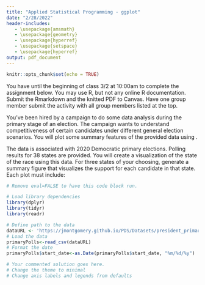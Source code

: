 ```yaml
---
title: "Applied Statistical Programming - ggplot"
date: "2/28/2022"
header-includes:
   - \usepackage{amsmath}
   - \usepackage{geometry}
   - \usepackage{hyperref}
   - \usepackage{setspace}
   - \usepackage{hyperref}
output: pdf_document
---
```


```r
knitr::opts_chunk$set(echo = TRUE)
```

\textbf{Write the R code to answer the following questions. Write the code, and then show what the computer returns when that code is run. Thoroughly comment your solutions.}

You have until the beginning of class 3/2 at 10:00am to complete the assignment below. You may use R, but not any online R documentation. Submit the Rmarkdown and the knitted PDF to Canvas. Have one group member submit the activity with all group members listed at the top.

\section*{Figuring out the Competition}

You've been hired by a campaign to do some data analysis during the primary stage of an election. The campaign wants to understand competitiveness of certain candidates under different general election scenarios. You will plot some summary features of the provided \texttt{primaryPolls} data using \texttt{ggplot()}.


The data is associated with 2020 Democratic primary elections. Polling results for 38 states are provided. You will create a visualization of the state of the race using this data. For three states of your choosing, generate a summary figure that visualizes the support for each candidate in that state. Each plot must include:
\begin{itemize}
   \item a title,
   \item a subtitle,
   \item labeled axes,
   \item a legend for the candidates, and
   \item a source attribution to the GitHub URL for the data.
\end{itemize}


```r
# Remove eval=FALSE to have this code block run.

# Load library dependencies
library(dplyr)
library(tidyr)
library(readr)

# Define path to the data
dataURL <- 'https://jmontgomery.github.io/PDS/Datasets/president_primary_polls_feb2020.csv'
# Load the data
primaryPolls<-read_csv(dataURL)
# Format the date
primaryPolls$start_date<-as.Date(primaryPolls$start_date, "%m/%d/%y")

# Your commented solution goes here.
# Change the theme to minimal
# Change axis labels and legends from defaults
```


